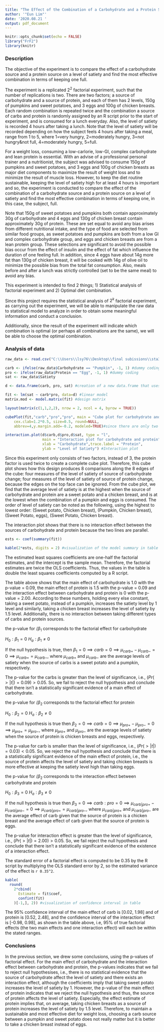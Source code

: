 ```yaml
---
title: "The Effect of the Combination of a Carbohydrate and a Protein Sources on a Level of Satiety"
author: '"Eun Lim"'
date: '2020.08.21 '
output: pdf_document
---
```


```r
knitr::opts_chunk$set(echo = FALSE)
library("FrF2")
library(knitr)
```

### Description 

  The objective of the experiment is to compare the effect of a carbohydrate source and a protein source on a level of satiety and find the most effective combination in terms of keeping one full. 
  
  The experiment is a replicated $2^{2}$ factorial experiment, such that the number of replications is two. There are two factors; a source of carbohydrate and a source of protein, and each of them has 2 levels, 150g of pumpkins and sweet potatoes, and 3 eggs and 100g of chicken breasts. Each random combination is repeated twice and the combination a source of carbs and protein is randomly assigned by an R script prior to the start of experiment, and is consumed for a lunch everyday. Also, the level of satiety is recorded 4 hours after taking a lunch. Note that the level of satiety will be recorded depending on how the subject feels 4 hours after taking a meal, range from 1 to 5, where 1=very hungry, 2=moderately hungry, 3=not hungry&not full, 4=moderately hungry, 5=full.

  
  For a weight loss, consuming a low-carlorie, low-GI, complex carbohydrate and lean protein is essential. With an advise of a professional personal trainer and a nutritionist, the subject was advised to consume 150g of pumpkins and sweet potatoes, and 3 eggs and 100g of chicken breasts as major diet components to maximize the result of weight loss and to minimize the result of muscle loss. However, to keep the diet routine sustainable, keeping the level of satiety high for at least 4 hours is important and so, the experiment is conducted to compare the effect of the combination of a carbohydrate source and a protein source on a level of satiety and find the most effective combination in terms of keeping one, in this case, the subject, full.  
  
  Note that 150g of sweet potatoes and pumpkins both contain approximately 30g of carbohydrate and 4 eggs and 130g of chicken breast contain approximately 30g of protein. These are set equal to avoid any bias arises from different nutritional intake, and the type of food are selected from similar food groups, as sweet potatoes and pumpkins are both from a low GI and complex carbohydrate group, and eggs and chicken breasts are from a lean protein group. These selections are significant to avoid the possible bias occur from the effect of insulin and the effect of fat which influence the duration of one feeling full. In addition, since 4 eggs have about 14g more fat than 130g of chicken breast, it will be cooked with 14g of olive oil to minimize the possible bias from the total fat consumption. Also, meals before and after a lunch was strictly controlled (set to be the same meal) to avoid any bias. 
  
  This experiment is intended to find 2 things; 1) Statistical analysis of factorial experiment and 2) Optimal diet combination.
  
  Since this project requires the statistical analysis of $2^{k}$ factorial experiment, as carrying out the experiment, we will be able to manipulate the raw data to statistical model to analyze in order to obtain some meaningful information and conduct a conclusion. 
  
  Additionally, since the result of the experiment will indicate which combination is optimal (or perhaps all combinations are the same), we will be able to choose the optimal combination. 
  
### Analysis of data 

```r
raw_data <- read.csv("C:\\Users\\lsy76\\Desktop\\final subissions\\sta305\\Project_data.csv") #opening the experiment data

carb <- ifelse(raw_data$Carbohydrate == "Pumpkin", -1, 1) #dummy coding
pro <- ifelse(raw_data$Protein == "Egg", -1, 1) #dummy coding 
sat <- raw_data$Satiety

d <- data.frame(carb, pro, sat) #creation of a new data.frame that uses dummy coding

fit <- lm(sat ~ carb*pro, data=d) #linear model
matrix.mod <- model.matrix(fit) #design matrix

layout(matrix(c(1,1,2,2), nrow = 2, ncol = 4, byrow = TRUE))

cubePlot(fit,"carb","pro","pro", main = "Cube plot for carbohydrate and protein", cex.title=1.5*0.5,cex.lab=par("cex.lab"), cex.ax=par("cex.axis"),  
    cex.clab=1.2*0.5, size=0.5, round=NULL,
    abbrev=4,y.margin.add=-0.2, modeled=TRUE)#since there are only two factors, pro variable is used twice.

interaction.plot(d$carb,d$pro,d$sat, type = "l", 
                 main = "Interaction plot for carbohydrate and protein",
                 xlab = "Carbohydrate",trace.label = "Protein",
                 ylab = "Level of Satiety") #Interaction plot 

```

  Since this experiment only consists of two factors, instead of 3, the protein factor is used twice to create a complete cube plot. Therefore, this cube plot shows how this design produces 8 comparisons along the 8 edges of the cube: four measures of the level of satiety of source of carbohydrate change; four measures of the level of satiety of source of protein change, because the edges on the top face can be ignored. From the cube plot, we find that the average level of satiety is at the highest when the source of carbohydrate and protein are a sweet potato and a chicken breast, and is at the lowest when the combination of a pumpkin and eggs is consumed. The order of level of satiety can be noted as the following, using the highest to lowest order: (Sweet potato, Chicken breast), (Pumpkin, Chicken breast), (Sweet Potato, eggs), (Sweet Potato, Chicken breast).

  The interaction plot shows that there is no interaction effect between the sources of carbohydrate and protein because the two lines are parallel.

```r
ests <- coef(summary(fit))

kable(2*ests, digits = 2) #visualization of the model summary in table 
```

  The estimated least squares coefficients are one-half the factorial estimates, and the intercept is the sample mean. Therefore, the factorial estimates are twice the OLS coefficients. Thus, the values in the table is double the least squares coefficients computed by a R script.

 The table above shows that the main effect of carbohydrate is 1.0 with the p-value = 0.09, the main effect of protein is 1.5 with the p-value = 0.09 and the interaction effect between carbohydrate and protein is 0 with the p-value = 2.00. According to these numbers, holding every else constant, taking a sweet potato, instead of a pumpkin, increases the satiety level by 1 level and similarly, taking a chicken breast increases the level of satiety by 1.5 level. Additionally, there is no interaction between taking different types of carbs and protein sources. 

 the p-value for $/{\beta}_{1}$ corresponds to the factorial effect for carbohydrate 
 
 $H_{0}: {\beta}_{1} = 0$
 $H_{a}: {\beta}_{1} \neq 0$
 
 If the null hypothesis is true, then ${\beta}_{1} = 0 \implies carb = 0 \implies {\mu}_{carb+} - {\mu}_{carb-} = 0 \implies {\mu}_{carb+} = {\mu}_{carb-}$, where ${\mu}_{carb+}$ and ${\mu}_{carb-}$ are the average levels of satiety when the source of carbs is a sweet potato and a pumpkin, respectively.  

  The p-value for the carbs is greater than the level of significance, i.e., $(Pr(>|t|)=0.09) > 0.05$. So, we fail to reject the null hypothesis and conclude that there isn't a statistically significant evidence of a main effect of carbohydrate.  
  
   the p-value for $/{\beta}_{2}$ corresponds to the factorial effect for protein 
 
 $H_{0}: {\beta}_{2} = 0$
 $H_{a}: {\beta}_{2} \neq 0$
 
 If the null hypothesis is true then ${\beta}_{2} = 0 \implies carb = 0 \implies {\mu}_{pro+} - {\mu}_{pro-} = 0 \implies {\mu}_{pro+} = {\mu}_{pro-}$, where ${\mu}_{pro+}$ and ${\mu}_{pro-}$ are the average levels of satiety when the source of protein is chicken breasts and eggs, respectively.  

  The p-value for carb is smaller than the level of significance, i.e., $(Pr(>|t|)=0.03) < 0.05$. So, we reject the null hypothesis and conclude that there is a statistically significant evidence of the main effect of protein, i.e.,  the source of protein affects the level of satiety and taking chicken breasts is more effective at keeping the satiety level high than taking eggs. 
  
  the p-value for $/{\beta}_{2}$ corresponds to the interaction effect between carbohydrate and protein 
 
 $H_{0}: {\beta}_{3} = 0$
 $H_{a}: {\beta}_{3} \neq 0$
 
 If the null hypothesis is true then ${\beta}_{3} = 0 \implies carb:pro = 0 \implies {\mu}_{carb|pro+} - {\mu}_{carb|pro-} = 0 \implies {\mu}_{carb|pro+} = {\mu}_{carb|pro-}$, where ${\mu}_{carb|pro+}$ and ${\mu}_{carb|pro-}$ are the average effect of carb given that the source of protein is a chicken breast and the average effect of carb given that the source of protein is eggs. 

  The p-value for interaction effect is greater than the level of significance, i.e., $(Pr(>|t|)=2.00) > 0.05$. So, we fail reject the null hypothesis and conclude that there isn't a statistically significant evidence of the existence of a interaction effect.
  
  The standard error of a factorial effect is computed to be 0.35 by the R script by multiplying the OLS standard error by 2, so the estimated variance of the effect is `r 0.35^2`. 


```r
kable(
  round(
    2*cbind(
      Estimate = fit$coef, 
      confint(fit)
    )[-1,], 2)) #visualization of confidence interval in table
```

The 95% confidence interval of the main effect of carb is [0.02, 1.98] and of protein is [0.52, 2.48], and the confidence interval of the interaction effect is [-0.98, 0.98], as shown in the table above, i.e, 95% of true factorial effects (the two main effects and one interaction effect) will each be within the stated ranges.  

\newpage

### Conclusions 

In the previous section, we drew some conclusions, using the p-values of factorial effect. For the main effect of carbohydrate and the interaction effect between carbohydrate and protein, the p-values indicates that we fail to reject null hypothesises, i.e., there is no statistical evidence that the source of carbohydrate affect the level of satiety and there exists an interaction effect, although the coefficients imply that taking sweet potato increases the level of satiety by 1. However, the p-value of the main effect of protein indicates that we reject the null hypothesis and thus, the source of protein affects the level of satiety. Especially, the effect estimate of protein implies that, on average, taking chicken breasts as a source of protein increases the level of satiety by 1.5 level. Therefore, to maintain a sustainable and most effective diet for weight loss, choosing a carb source between a pumpkin and sweet potato does not really matter but it is better to take a chicken breast instead of eggs. 

  
  

  